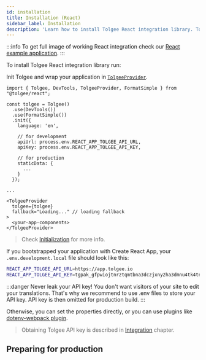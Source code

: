 ```yaml
---
id: installation
title: Installation (React)
sidebar_label: Installation
description: 'Learn how to install Tolgee React integration library. To get full image of working React integration check our React example application.'
---
```


:::info
To get full image of working React integration check our [React example application](https://github.com/tolgee/react-example).
:::

To install Tolgee React integration library run:


<InstallationTabs lib="@tolgee/react" />

Init Tolgee and wrap your application in [`TolgeeProvider`](./api#tolgeeprovider).

```tsx
import { Tolgee, DevTools, TolgeeProvider, FormatSimple } from "@tolgee/react";

const tolgee = Tolgee()
  .use(DevTools())
  .use(FormatSimple())
  .init({
    language: 'en',

    // for development
    apiUrl: process.env.REACT_APP_TOLGEE_API_URL,
    apiKey: process.env.REACT_APP_TOLGEE_API_KEY,

    // for production
    staticData: {
      ...
    }
  });

...

<TolgeeProvider
  tolgee={tolgee}
  fallback="Loading..." // loading fallback
>
  <your-app-components>
</TolgeeProvider>
```

> Check [Initialization](/initialization.mdx) for more info.

If you bootstrapped your application with Create React App, your `.env.development.local` file should look like this:

```sh
REACT_APP_TOLGEE_API_URL=https://app.tolgee.io
REACT_APP_TOLGEE_API_KEY=tgpak_gfpwiojtnrztqmtbna3dczjxny2ha3dmnu4tk4tnnjvgc
```

:::danger
Never leak your API key! You don't want visitors of your site to edit your translations. That's why we recommend to use
.env files to store your API key. API key is then omitted for production build.
:::

Otherwise, you can set the properties directly, or you can use plugins like [dotenv-webpack plugin](https://www.npmjs.com/package/dotenv-webpack).

> Obtaining Tolgee API key is described in [Integration](/platform/integrations/about_integrations) chapter.

## Preparing for production


<PreparingForProduction />
